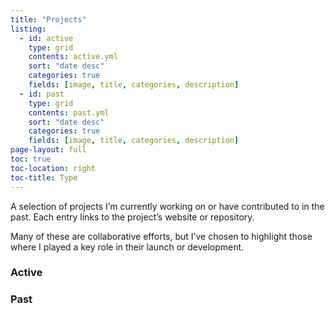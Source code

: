 ```yaml
---
title: "Projects"
listing:
  - id: active
    type: grid
    contents: active.yml
    sort: "date desc"
    categories: true
    fields: [image, title, categories, description]
  - id: past
    type: grid
    contents: past.yml
    sort: "date desc"
    categories: true
    fields: [image, title, categories, description]
page-layout: full
toc: true
toc-location: right
toc-title: Type
---
```


A selection of projects I'm currently working on or have contributed to in the past.
Each entry links to the project's website or repository.

Many of these are collaborative efforts, but I've chosen to highlight those
where I played a key role in their launch or development.

### Active


:::{#active}
:::

### Past

:::{#past}
:::